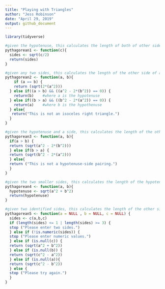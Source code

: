 ```yaml
---
title: "Playing with Triangles"
author: "Jess Robinson"
date: "April 29, 2019"
output: github_document
---
```

```r
library(tidyverse)
```

```r
#given the hypotenuse, this calculates the length of both of other sides of an isosceles right-triangle
pythagorean1 <- function(c){
  sides <- sqrt(c/2)
  return(sides)
}

#given any two sides, this calculates the length of the other side of an isosceles right-triangle
pythagorean2 <- function(a, b){
    if (a == b) {
    return (sqrt(2*(a^2)))
  } else if((a > b) && ((a^2 - 2*(b^2)) == 0)) {
    return(b)    #where a is the hypotenuse
  } else if((b > a) && ((b^2 - 2*(a^2)) == 0)) {
    return(a)    #where b is the hypothenuse
  } else{
   return("This is not an isoceles right triangle.")
  }
}

#given the hypotenuse and a side, this calculates the length of the other side
pythagorean3 <- function(a, b){
  if(a > b) {
  return (sqrt(a^2 - 2*(b^2)))
  } else if(b > a) {
  return (sqrt(b^2 - 2*(a^2)))
  } else{
  return ("This is not a hypotenuse-side pairing.")
  }
}

#given the two smaller sides, this calculates the length of the hypotenuse
pythagorean4 <- function(a, b){
  hypotenuse <- sqrt(a^2 + b^2)
  return(hypotenuse)
}

#given two identified sides, this calculates the length of the other side 
pythagorean5 <- function(a = NULL , b = NULL, c = NULL) {
  sides <- c(a,b,c)
  if (length(sides) <= 1 | length(sides) >= 3) {
  stop ("Please enter two sides.")
  } else if (!is.numeric(sides)) {
  stop ("Please enter numeric values.")
  } else if (is.null(c)) {
  return (sqrt(a^2 + b^2)) 
  } else if (is.null(b)) {
  return (sqrt(c^2 - a^2)) 
  } else if (is.null(a)){
  return (sqrt(c^2 - b^2))    
  } else {
  stop ("Please try again.")
  }
}
```
